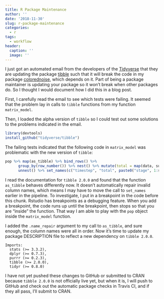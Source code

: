 ```yaml
---
title: R Package Maintenance
author: ''
date: '2018-11-30'
slug: r-package-maintenance
categories:
  - r
tags:
  - workflow
header:
  caption: ''
  image: ''
---
```


I just got an automated email from the developers of the [Tidyverse]("https://www.tidyverse.org/") that they are updating the package [tibble]("https://tibble.tidyverse.org/") such that it will break the code in my package [colorednoise]("https://japilo.github.io/colorednoise/"), which depends on it. Part of being a package maintainer is updating your package so it won't break when other packages do. So I thought I would document how I did this in a blog post.

First, I carefully read the email to see which tests were failing. It seemed that the problem lay in calls to `tibble` functions from my function `matrix_model`.

Then, I loaded the alpha version of `tibble` so I could test out some solutions to the problems indicated in the email.

```r
library(devtools)
install_github("tidyverse/tibble")
```

The failing tests indicated that the following code in `matrix_model` was problematic with the new version of `tibble`:

```r
pop %>% map(as_tibble) %>% bind_rows() %>%
      group_by(row_number()) %>% nest() %>% mutate(total = map(data, sum)) %>%
      unnest() %>% set_names(c("timestep", "total", paste0("stage", 1:stages)))
```

I read the documentation for `tibble 2.0.0` and found that the function `as_tibble` behaves differently now. It doesn't automatically repair invalid column names, which means I may have to move the call to `set_names` earlier in the pipeline. To investigate, I put in a breakpoint in the code before this chunk. Rstudio has breakpoints as a debugging feature. When you add a breakpoint, the code runs up until the breakpoint, then stops so that you are "inside" the function. That way I am able to play with the `pop` object inside the `matrix_model` function.

I added the `.name_repair` argument to my call to `as_tibble`, and sure enough, the column names were all in order. Now it's time to update my package DESCRIPTION file to reflect a new dependency on `tibble 2.0.0`.

```
Imports:
  stats (>= 3.3.2),
  dplyr (>= 0.7.3),
  purrr (>= 0.2.3),
  tibble (>= 2.0.0),
  tidyr (>= 0.8.0)
```

I have not yet pushed these changes to GitHub or submitted to CRAN because `tibble 2.0.0` is not officially live yet, but when it is, I will push to GitHub and check out the automatic package checks in Travis CI, and if they all pass, I'll submit to CRAN.